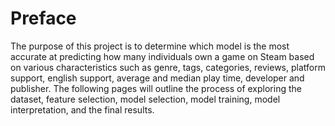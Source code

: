 # Preface {.unnumbered}

The purpose of this project is to determine which model is the most accurate at predicting how many individuals own a game on Steam based on various characteristics such as genre, tags, categories, reviews, platform support, english support, average and median play time, developer and publisher. The following pages will outline the process of exploring the dataset, feature selection, model selection, model training, model interpretation, and the final results.



